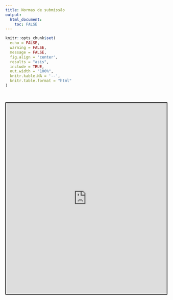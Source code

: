 ```yaml
---
title: Normas de submissão
output:
  html_document:
    toc: FALSE
---
```


<!--install and/or load all R packages-->
```r
knitr::opts_chunk$set(
  echo = FALSE,
  warning = FALSE,
  message = FALSE,
  fig.align = 'center',
  results = "asis",
  include = TRUE,
  out.width = "100%",
  knitr.kable.NA = '--',
  knitr.table.format = "html"
)
```

<br>

<center>

<iframe src="https://drive.google.com/file/d/1yrswO8TwwgSDr86bb7jm9oSgkbEu3l39/preview" style="width:100%; height:600px; border:2px solid black;"></iframe>

</center>

<br>
